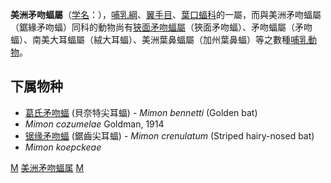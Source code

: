 {{Link style|time=2015-12-13T15:02:04+00:00}}
{{Automatic taxobox
| taxon = Mimon
| authority = [[:en:John_Edward_Gray|Gray]], 1838
| subdivision_ranks = 種
| subdivision = 见正文
}}

'''美洲矛吻蝠屬'''（[[学名|学名]]：{{lang|la|''Mimon''}}），[[哺乳綱|哺乳綱]]、[[翼手目|翼手目]]、[[葉口蝠科|葉口蝠科]]的一屬，而與美洲矛吻蝠屬（鋸緣矛吻蝠）同科的動物尚有[[狹面矛吻蝠屬|狹面矛吻蝠屬]]（狹面矛吻蝠）、矛吻蝠屬（矛吻蝠）、南美大耳蝠屬（絨大耳蝠）、美洲葉鼻蝠屬（加州葉鼻蝠）等之數種[[哺乳動物|哺乳動物]]。

==下属物种==
* [[葛氏矛吻蝠|葛氏矛吻蝠]] (貝奈特尖耳蝠) - ''Mimon bennetti'' (Golden bat)
* ''Mimon cozumelae'' Goldman, 1914
* [[锯缘矛吻蝠|锯缘矛吻蝠]] (鋸齒尖耳蝠) - ''Mimon crenulatum'' (Striped hairy-nosed bat)
* ''Mimon koepckeae''

{{taxonbar}}
[[Category:葉口蝠科|M]]
[[Category:美洲矛吻蝠属|]]
[[Category:1838年描述的分类群|M]]